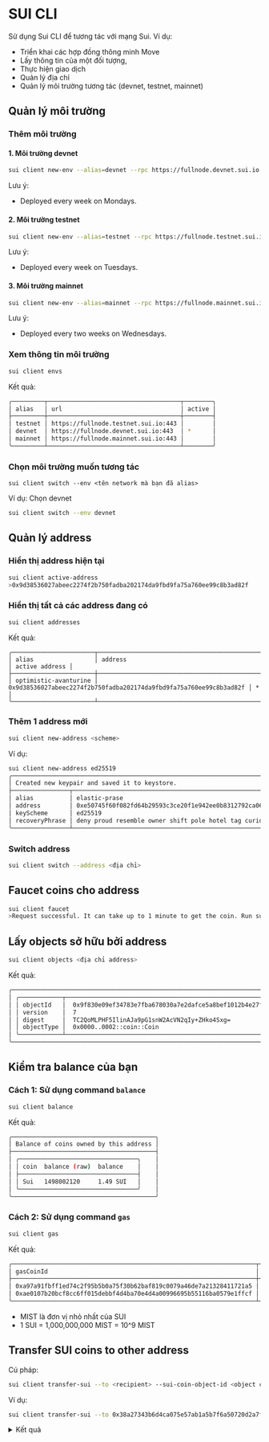 # SUI CLI

Sử dụng Sui CLI để tương tác với mạng Sui. 
Ví dụ: 

+ Triển khai các hợp đồng thông minh Move 
+ Lấy thông tin của một đối tượng, 
+ Thực hiện giao dịch
+ Quản lý địa chỉ 
+ Quản lý môi trường tương tác (devnet, testnet, mainnet)




## Quản lý môi trường

### Thêm môi trường 
#### 1. Môi trường devnet

```bash
sui client new-env --alias=devnet --rpc https://fullnode.devnet.sui.io:443
```

Lưu ý: 
+ Deployed every week on Mondays.


#### 2. Môi trường testnet

```bash
sui client new-env --alias=testnet --rpc https://fullnode.testnet.sui.io:443
```
Lưu ý: 
+ Deployed every week on Tuesdays.


#### 3. Môi trường mainnet

```bash
sui client new-env --alias=mainnet --rpc https://fullnode.mainnet.sui.io:443
```
Lưu ý: 

+ Deployed every two weeks on Wednesdays.

### Xem thông tin môi trường 

```bash
sui client envs
```

Kết quả:

```bash
╭─────────┬─────────────────────────────────────┬────────╮
│ alias   │ url                                 │ active │
├─────────┼─────────────────────────────────────┼────────┤
│ testnet │ https://fullnode.testnet.sui.io:443 │        │
│ devnet  │ https://fullnode.devnet.sui.io:443  │ *      │
│ mainnet │ https://fullnode.mainnet.sui.io:443 │        │
╰─────────┴─────────────────────────────────────┴────────╯
```



### Chọn môi trường muốn tương tác

```
sui client switch --env <tên network mà bạn đã alias>
```

Ví dụ: Chọn devnet  

```bash
sui client switch --env devnet
```


## Quản lý address 

### Hiển thị address hiện tại

```bash
sui client active-address                                                 
>0x9d38536027abeec2274f2b750fadba202174da9fbd9fa75a760ee99c8b3ad82f
```

### Hiển thị tất cả các address đang có 

```bash
sui client addresses
```

Kết quả:
```
╭───────────────────────┬────────────────────────────────────────────────────────────────────┬────────────────╮
│ alias                 │ address                                                            │ active address │
├───────────────────────┼────────────────────────────────────────────────────────────────────┼────────────────┤
│ optimistic-avanturine │ 0x9d38536027abeec2274f2b750fadba202174da9fbd9fa75a760ee99c8b3ad82f │ *              │
╰───────────────────────┴────────────────────────────────────────────────────────────────────┴────────────────╯
```

### Thêm 1 address mới 

```bash
sui client new-address <scheme>
```

Ví dụ: 

```bash
sui client new-address ed25519
╭────────────────────────────────────────────────────────────────────────────────────────────────╮
│ Created new keypair and saved it to keystore.                                                  │
├────────────────┬───────────────────────────────────────────────────────────────────────────────┤
│ alias          │ elastic-prase                                                                 │
│ address        │ 0xe50745f60f082fd64b29593c3ce20f1e942ee0b8312792ca06cd7a4873d5e50a            │
│ keyScheme      │ ed25519                                                                       │
│ recoveryPhrase │ deny proud resemble owner shift pole hotel tag curious gospel replace company │
╰────────────────┴───────────────────────────────────────────────────────────────────────────────╯
```

### Switch address

```bash
sui client switch --address <địa chỉ> 
```




## Faucet coins cho address

```bash
sui client faucet
>Request successful. It can take up to 1 minute to get the coin. Run sui client gas to check your gas coins.
```

## Lấy objects sở hữu bởi address
```bash
sui client objects <địa chỉ address>
```

Kết quả:
```bash
╭───────────────────────────────────────────────────────────────────────────────────────╮
│ ╭────────────┬──────────────────────────────────────────────────────────────────────╮ │
│ │ objectId   │  0x9f830e09ef34783e7fba678030a7e2dafce5a8bef1012b4e27fad06d70db1b70  │ │
│ │ version    │  7                                                                   │ │
│ │ digest     │  TC2QoMLPHF5IlinAJa9pG1snW2AcVN2qIy+ZHko4Sxg=                        │ │
│ │ objectType │  0x0000..0002::coin::Coin                                            │ │
│ ╰────────────┴──────────────────────────────────────────────────────────────────────╯ │
╰───────────────────────────────────────────────────────────────────────────────────────╯
```

## Kiểm tra balance của bạn 
### Cách 1: Sử dụng command `balance`

```bash
sui client balance
```

Kết quả:
```bash
╭────────────────────────────────────────╮
│ Balance of coins owned by this address │
├────────────────────────────────────────┤
│ ╭─────────────────────────────────╮    │
│ │ coin  balance (raw)  balance    │    │
│ ├─────────────────────────────────┤    │
│ │ Sui   1498002120     1.49 SUI   │    │
│ ╰─────────────────────────────────╯    │
╰────────────────────────────────────────╯
```

### Cách 2: Sử dụng command `gas`

```bash
sui client gas
```

Kết quả:

```bash
╭────────────────────────────────────────────────────────────────────┬────────────────────┬──────────────────╮
│ gasCoinId                                                          │ mistBalance (MIST) │ suiBalance (SUI) │
├────────────────────────────────────────────────────────────────────┼────────────────────┼──────────────────┤
│ 0xa97a91fbff1ed74c2f95b5b0a75f30b62baf819c0079a46de7a21328411721a5 │ 1000000000         │ 1.00             │
│ 0xae0107b20bcf8cc6ff015debbf4d4ba70e4d4a00996695b55116ba0579e1ffcf │ 498002120          │ 0.49             │
╰────────────────────────────────────────────────────────────────────┴────────────────────┴──────────────────╯
```

+ MIST là đơn vị nhỏ nhất của SUI 
+ 1 SUI = 1,000,000,000 MIST = 10^9 MIST

## Transfer SUI coins to other address

Cú pháp: 

```bash
sui client transfer-sui --to <recipient> --sui-coin-object-id <object coins>  --amount <amount> --gas-budget 300000000
```

Ví dụ: 
```bash
sui client transfer-sui --to 0x38a27343b6d4ca075e57ab1a5b7f6a50720d2a7fb106206ec1a9ebe54a273830 --sui-coin-object-id 0x9f830e09ef34783e7fba678030a7e2dafce5a8bef1012b4e27fad06d70db1b70  --amount 500000000 --gas-budget 300000000
```


<details>
  <summary>Kết quả</summary>
```bash
Transaction Digest: V58JkCa5qyDaoRoUrsGjn8kaH6tLhrvbfDkQG7TczWt
╭──────────────────────────────────────────────────────────────────────────────────────────────────────────────╮
│ Transaction Data                                                                                             │
├──────────────────────────────────────────────────────────────────────────────────────────────────────────────┤
│ Sender: 0x9d38536027abeec2274f2b750fadba202174da9fbd9fa75a760ee99c8b3ad82f                                   │
│ Gas Owner: 0x9d38536027abeec2274f2b750fadba202174da9fbd9fa75a760ee99c8b3ad82f                                │
│ Gas Budget: 300000000 MIST                                                                                   │
│ Gas Price: 1000 MIST                                                                                         │
│ Gas Payment:                                                                                                 │
│  ┌──                                                                                                         │
│  │ ID: 0x9f830e09ef34783e7fba678030a7e2dafce5a8bef1012b4e27fad06d70db1b70                                    │
│  │ Version: 6                                                                                                │
│  │ Digest: HnGWATLcWW7UVFFQu49pPWSWJD7XkKn4MRvhRJksa4qc                                                      │
│  └──                                                                                                         │
│                                                                                                              │
│ Transaction Kind: Programmable                                                                               │
│ ╭──────────────────────────────────────────────────────────────────────────────────────────────────────────╮ │
│ │ Input Objects                                                                                            │ │
│ ├──────────────────────────────────────────────────────────────────────────────────────────────────────────┤ │
│ │ 0   Pure Arg: Type: address, Value: "0x38a27343b6d4ca075e57ab1a5b7f6a50720d2a7fb106206ec1a9ebe54a273830" │ │
│ │ 1   Pure Arg: Type: u64, Value: "500000000"                                                              │ │
│ ╰──────────────────────────────────────────────────────────────────────────────────────────────────────────╯ │
│ ╭──────────────────────╮                                                                                     │
│ │ Commands             │                                                                                     │
│ ├──────────────────────┤                                                                                     │
│ │ 0  SplitCoins:       │                                                                                     │
│ │  ┌                   │                                                                                     │
│ │  │ Coin: GasCoin     │                                                                                     │
│ │  │ Amounts:          │                                                                                     │
│ │  │   Input  1        │                                                                                     │
│ │  └                   │                                                                                     │
│ │                      │                                                                                     │
│ │ 1  TransferObjects:  │                                                                                     │
│ │  ┌                   │                                                                                     │
│ │  │ Arguments:        │                                                                                     │
│ │  │   Result 0        │                                                                                     │
│ │  │ Address: Input  0 │                                                                                     │
│ │  └                   │                                                                                     │
│ ╰──────────────────────╯                                                                                     │
│                                                                                                              │
│ Signatures:                                                                                                  │
│    q9dcutYF41jsrdEtIscwwwldUJPJEPglUwnBGehee8YD04qh/Hb6ILJpoeqncdEuX4s3e9jaU9hMn2Y3/lZwCA==                  │
│                                                                                                              │
╰──────────────────────────────────────────────────────────────────────────────────────────────────────────────╯
╭───────────────────────────────────────────────────────────────────────────────────────────────────╮
│ Transaction Effects                                                                               │
├───────────────────────────────────────────────────────────────────────────────────────────────────┤
│ Digest: V58JkCa5qyDaoRoUrsGjn8kaH6tLhrvbfDkQG7TczWt                                               │
│ Status: Success                                                                                   │
│ Executed Epoch: 10                                                                                │
│                                                                                                   │
│ Created Objects:                                                                                  │
│  ┌──                                                                                              │
│  │ ID: 0xf9b1ec1c084f1be2eec946fb7817e0be3e8ce8ba370299a446428796b6776325                         │
│  │ Owner: Account Address ( 0x38a27343b6d4ca075e57ab1a5b7f6a50720d2a7fb106206ec1a9ebe54a273830 )  │
│  │ Version: 7                                                                                     │
│  │ Digest: HivAV6FG3HdTz6yoEGHckLczDLghNHzyVps2MF6Jz16o                                           │
│  └──                                                                                              │
│ Mutated Objects:                                                                                  │
│  ┌──                                                                                              │
│  │ ID: 0x9f830e09ef34783e7fba678030a7e2dafce5a8bef1012b4e27fad06d70db1b70                         │
│  │ Owner: Account Address ( 0x9d38536027abeec2274f2b750fadba202174da9fbd9fa75a760ee99c8b3ad82f )  │
│  │ Version: 7                                                                                     │
│  │ Digest: 68NHQhDagzFW3US6hxqwo5Kg948M7pgmq6akHU5aMXVR                                           │
│  └──                                                                                              │
│ Gas Object:                                                                                       │
│  ┌──                                                                                              │
│  │ ID: 0x9f830e09ef34783e7fba678030a7e2dafce5a8bef1012b4e27fad06d70db1b70                         │
│  │ Owner: Account Address ( 0x9d38536027abeec2274f2b750fadba202174da9fbd9fa75a760ee99c8b3ad82f )  │
│  │ Version: 7                                                                                     │
│  │ Digest: 68NHQhDagzFW3US6hxqwo5Kg948M7pgmq6akHU5aMXVR                                           │
│  └──                                                                                              │
│ Gas Cost Summary:                                                                                 │
│    Storage Cost: 1976000 MIST                                                                     │
│    Computation Cost: 1000000 MIST                                                                 │
│    Storage Rebate: 978120 MIST                                                                    │
│    Non-refundable Storage Fee: 9880 MIST                                                          │
│                                                                                                   │
│ Transaction Dependencies:                                                                         │
│    C1Uyy4Ku8NRSTgJqisGEwW78hFogHjy7q63eosMcXurk                                                   │
╰───────────────────────────────────────────────────────────────────────────────────────────────────╯
╭─────────────────────────────╮
│ No transaction block events │
╰─────────────────────────────╯

╭──────────────────────────────────────────────────────────────────────────────────────────────────╮
│ Object Changes                                                                                   │
├──────────────────────────────────────────────────────────────────────────────────────────────────┤
│ Created Objects:                                                                                 │
│  ┌──                                                                                             │
│  │ ObjectID: 0xf9b1ec1c084f1be2eec946fb7817e0be3e8ce8ba370299a446428796b6776325                  │
│  │ Sender: 0x9d38536027abeec2274f2b750fadba202174da9fbd9fa75a760ee99c8b3ad82f                    │
│  │ Owner: Account Address ( 0x38a27343b6d4ca075e57ab1a5b7f6a50720d2a7fb106206ec1a9ebe54a273830 ) │
│  │ ObjectType: 0x2::coin::Coin<0x2::sui::SUI>                                                    │
│  │ Version: 7                                                                                    │
│  │ Digest: HivAV6FG3HdTz6yoEGHckLczDLghNHzyVps2MF6Jz16o                                          │
│  └──                                                                                             │
│ Mutated Objects:                                                                                 │
│  ┌──                                                                                             │
│  │ ObjectID: 0x9f830e09ef34783e7fba678030a7e2dafce5a8bef1012b4e27fad06d70db1b70                  │
│  │ Sender: 0x9d38536027abeec2274f2b750fadba202174da9fbd9fa75a760ee99c8b3ad82f                    │
│  │ Owner: Account Address ( 0x9d38536027abeec2274f2b750fadba202174da9fbd9fa75a760ee99c8b3ad82f ) │
│  │ ObjectType: 0x2::coin::Coin<0x2::sui::SUI>                                                    │
│  │ Version: 7                                                                                    │
│  │ Digest: 68NHQhDagzFW3US6hxqwo5Kg948M7pgmq6akHU5aMXVR                                          │
│  └──                                                                                             │
╰──────────────────────────────────────────────────────────────────────────────────────────────────╯
╭───────────────────────────────────────────────────────────────────────────────────────────────────╮
│ Balance Changes                                                                                   │
├───────────────────────────────────────────────────────────────────────────────────────────────────┤
│  ┌──                                                                                              │
│  │ Owner: Account Address ( 0x38a27343b6d4ca075e57ab1a5b7f6a50720d2a7fb106206ec1a9ebe54a273830 )  │
│  │ CoinType: 0x2::sui::SUI                                                                        │
│  │ Amount: 500000000                                                                              │
│  └──                                                                                              │
│  ┌──                                                                                              │
│  │ Owner: Account Address ( 0x9d38536027abeec2274f2b750fadba202174da9fbd9fa75a760ee99c8b3ad82f )  │
│  │ CoinType: 0x2::sui::SUI                                                                        │
│  │ Amount: -501997880                                                                             │
│  └──                                                                                              │
╰───────────────────────────────────────────────────────────────────────────────────────────────────╯
```
</details>


## 







